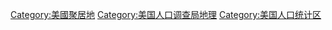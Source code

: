 [[Category:美國聚居地|Category:美國聚居地]]
[[Category:美国人口调查局地理|Category:美国人口调查局地理]]
[[Category:美国人口统计区|Category:美国人口统计区]]